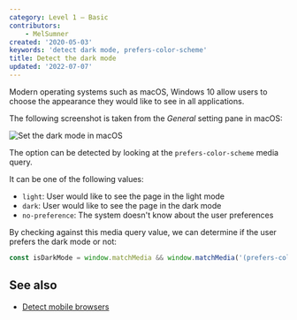```yaml
---
category: Level 1 — Basic
contributors:
    - MelSumner
created: '2020-05-03'
keywords: 'detect dark mode, prefers-color-scheme'
title: Detect the dark mode
updated: '2022-07-07'
---
```


Modern operating systems such as macOS, Windows 10 allow users to choose the appearance they would like to see in all applications.

The following screenshot is taken from the _General_ setting pane in macOS:

![Set the dark mode in macOS](/assets/html-dom/appearance-setting.png)

The option can be detected by looking at the `prefers-color-scheme` media query.

It can be one of the following values:

-   `light`: User would like to see the page in the light mode
-   `dark`: User would like to see the page in the dark mode
-   `no-preference`: The system doesn't know about the user preferences

By checking against this media query value, we can determine if the user prefers the dark mode or not:

```js
const isDarkMode = window.matchMedia && window.matchMedia('(prefers-color-scheme: dark)').matches;
```

## See also

-   [Detect mobile browsers](https://phuoc.ng/collection/html-dom/detect-mobile-browsers/)
